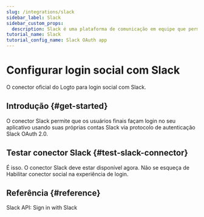 ```yaml
---
slug: /integrations/slack
sidebar_label: Slack
sidebar_custom_props:
  description: Slack é uma plataforma de comunicação em equipe que permite conectar-se com sua equipe.
tutorial_name: Slack
tutorial_config_name: Slack OAuth app
---
```




# Configurar login social com Slack

O conector oficial do Logto para login social com Slack.

<GuideTip />

## Introdução \{#get-started}

O conector Slack permite que os usuários finais façam login no seu aplicativo usando suas próprias contas Slack via protocolo de autenticação Slack OAuth 2.0.

<Integration />

## Testar conector Slack \{#test-slack-connector}

É isso. O conector Slack deve estar disponível agora. Não se esqueça de <MainSiteUrl href="/connectors/social-connectors#enable-social-sign-in">Habilitar conector social na experiência de login</MainSiteUrl>.

## Referência \{#reference}

<Url href="https://api.slack.com/authentication/sign-in-with-slack">
  Slack API: Sign in with Slack
</Url>
